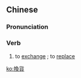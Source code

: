 {{also|换货}}
==Chinese==
{{zh-forms|s=换货}}

===Pronunciation===
{{zh-pron
|m=huànhuò
|cat=v
}}

===Verb===
{{zh-verb}}

# to [[exchange]] {{gloss|goods}}; to [[replace]]
#: {{zh-x|鞋子{zi} 不 合腳，可以 換貨 嗎？|The shoes don't fit. Can I '''exchange''' them?}}

[[ko:換貨]]